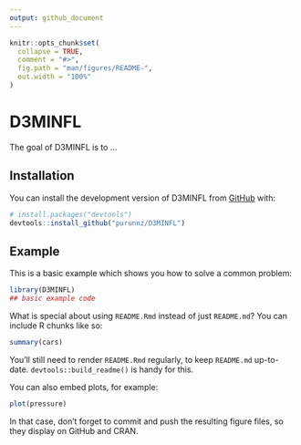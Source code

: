 ```yaml
---
output: github_document
---
```


<!-- README.md is generated from README.Rmd. Please edit that file -->

```r
knitr::opts_chunk$set(
  collapse = TRUE,
  comment = "#>",
  fig.path = "man/figures/README-",
  out.width = "100%"
)
```

# D3MINFL

<!-- badges: start -->
<!-- badges: end -->

The goal of D3MINFL is to ...

## Installation

You can install the development version of D3MINFL from [GitHub](https://github.com/) with:

``` r
# install.packages("devtools")
devtools::install_github("purunnz/D3MINFL")
```

## Example

This is a basic example which shows you how to solve a common problem:

```r
library(D3MINFL)
## basic example code
```

What is special about using `README.Rmd` instead of just `README.md`? You can include R chunks like so:

```r
summary(cars)
```

You'll still need to render `README.Rmd` regularly, to keep `README.md` up-to-date. `devtools::build_readme()` is handy for this.

You can also embed plots, for example:

```r
plot(pressure)
```

In that case, don't forget to commit and push the resulting figure files, so they display on GitHub and CRAN.
